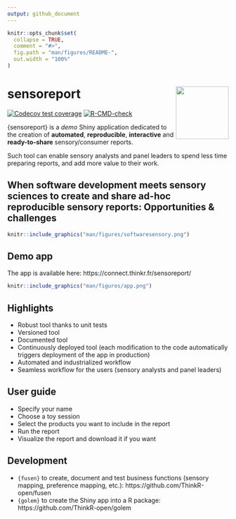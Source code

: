 ```yaml
---
output: github_document
---
```


<!-- README.md is generated from README.Rmd. Please edit that file -->

```r
knitr::opts_chunk$set(
  collapse = TRUE,
  comment = "#>",
  fig.path = "man/figures/README-",
  out.width = "100%"
)
```

# sensoreport <img src="man/figures/hex.png" align="right" alt="" width="120" />

<!-- badges: start -->
[![Codecov test coverage](https://codecov.io/gh/ThinkR-open/sensoreport/branch/main/graph/badge.svg)](https://app.codecov.io/gh/ThinkR-open/sensoreport?branch=main)
[![R-CMD-check](https://github.com/ThinkR-open/sensoreport/actions/workflows/R-CMD-check.yaml/badge.svg)](https://github.com/ThinkR-open/sensoreport/actions/workflows/R-CMD-check.yaml)
<!-- badges: end -->

{sensoreport} is a *demo* Shiny application dedicated to the creation of **automated**, **reproducible**, **interactive** and **ready-to-share** sensory/consumer reports.

Such tool can enable sensory analysts and panel leaders to spend less time preparing reports, and add more value to their work.

## When software development meets sensory sciences to create and share ad-hoc reproducible sensory reports: Opportunities & challenges

```r
knitr::include_graphics("man/figures/softwaresensory.png")
```

## Demo app

The app is available here: https://connect.thinkr.fr/sensoreport/

```r
knitr::include_graphics("man/figures/app.png")
```

## Highlights

- Robust tool thanks to unit tests
- Versioned tool
- Documented tool
- Continuously deployed tool (each modification to the code automatically triggers deployment of the app in production)
- Automated and industrialized workflow
- Seamless workflow for the users (sensory analysts and panel leaders)

## User guide

- Specify your name
- Choose a toy session
- Select the products you want to include in the report
- Run the report
- Visualize the report and download it if you want

## Development

- `{fusen}` to create, document and test business functions (sensory mapping, preference mapping, etc.): https://github.com/ThinkR-open/fusen 
- `{golem}` to create the Shiny app into a R package: https://github.com/ThinkR-open/golem
